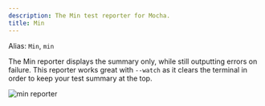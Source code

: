 ```yaml
---
description: The Min test reporter for Mocha.
title: Min
---
```


Alias: `Min`, `min`

The Min reporter displays the summary only, while still outputting errors on failure.
This reporter works great with `--watch` as it clears the terminal in order to keep your test summary at the top.

![min reporter](./reporter-min.png)
